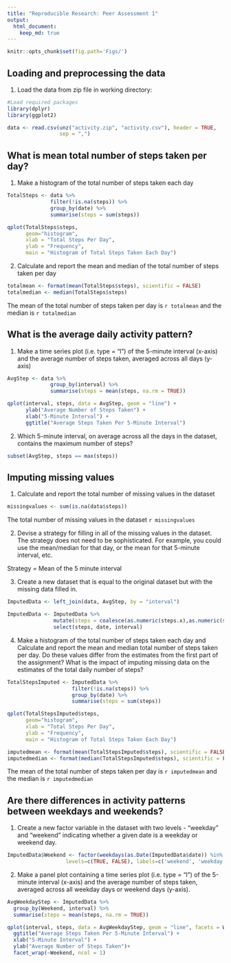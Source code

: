 ```yaml
---
title: "Reproducible Research: Peer Assessment 1"
output: 
  html_document:
    keep_md: true
---
```

```r
knitr::opts_chunk$set(fig.path='Figs/')
```


## Loading and preprocessing the data

1. Load the data from zip file in working directory:

```r
#Load required packages
library(dplyr)
library(ggplot2)
```


```r
data <- read.csv(unz("activity.zip", "activity.csv"), header = TRUE,
                 sep = ",")
```

## What is mean total number of steps taken per day?

1. Make a histogram of the total number of steps taken each day

```r
TotalSteps <- data %>%
              filter(!is.na(steps)) %>%
              group_by(date) %>%
              summarise(steps = sum(steps))

qplot(TotalSteps$steps, 
      geom="histogram", 
      xlab = "Total Steps Per Day", 
      ylab = "Frequency", 
      main = "Histogram of Total Steps Taken Each Day")
```

2. Calculate and report the mean and median of the total number of steps taken per day

```r
totalmean <- format(mean(TotalSteps$steps), scientific = FALSE)
totalmedian <- median(TotalSteps$steps)
```

The mean of the total number of steps taken per day is `r totalmean` and the median is `r totalmedian`

## What is the average daily activity pattern?
1. Make a time series plot (i.e. type = "l") of the 5-minute interval (x-axis) and the average number of steps taken, averaged across all days (y-axis)

```r
AvgStep <- data %>%
              group_by(interval) %>%
              summarise(steps = mean(steps, na.rm = TRUE))

qplot(interval, steps, data = AvgStep, geom = "line") + 
      ylab("Average Number of Steps Taken") +
      xlab("5-Minute Interval") +
      ggtitle("Average Steps Taken Per 5-Minute Interval")
```

2. Which 5-minute interval, on average across all the days in the dataset, contains the maximum number of steps?

```r
subset(AvgStep, steps == max(steps))

```

## Imputing missing values

1. Calculate and report the total number of missing values in the dataset 

```r
missingvalues <- sum(is.na(data$steps))
```

The total number of missing values in the dataset `r missingvalues`

2. Devise a strategy for filling in all of the missing values in the dataset. The strategy does not need to be sophisticated. For example, you could use the mean/median for that day, or the mean for that 5-minute interval, etc.

Strategy = Mean of the 5 minute interval

3. Create a new dataset that is equal to the original dataset but with the missing data filled in.

```r
ImputedData <- left_join(data, AvgStep, by = "interval")

ImputedData <- ImputedData %>% 
               mutate(steps = coalesce(as.numeric(steps.x),as.numeric(steps.y))) %>%
               select(steps, date, interval)
``` 

4. Make a histogram of the total number of steps taken each day and Calculate and report the mean and median total number of steps taken per day. Do these values differ from the estimates from the first part of the assignment? What is the impact of imputing missing data on the estimates of the total daily number of steps?

```r
TotalStepsImputed <- ImputedData %>%
                     filter(!is.na(steps)) %>%
                     group_by(date) %>%
                     summarise(steps = sum(steps))

qplot(TotalStepsImputed$steps, 
      geom="histogram", 
      xlab = "Total Steps Per Day", 
      ylab = "Frequency", 
      main = "Histogram of Total Steps Taken Each Day")
```


```r
imputedmean <- format(mean(TotalStepsImputed$steps), scientific = FALSE)
imputedmedian <- format(median(TotalStepsImputed$steps), scientific = FALSE)
```

The mean of the total number of steps taken per day is `r imputedmean` and the median is `r imputedmedian`

## Are there differences in activity patterns between weekdays and weekends?

1. Create a new factor variable in the dataset with two levels - "weekday" and "weekend" indicating whether a given date is a weekday or weekend day.

```r
ImputedData$Weekend <- factor(weekdays(as.Date(ImputedData$date)) %in% c("Saturday", "Sunday"), 
                   levels=c(TRUE, FALSE), labels=c('weekend', 'weekday'))
```

2. Make a panel plot containing a time series plot (i.e. type = "l") of the 5-minute interval (x-axis) and the average number of steps taken, averaged across all weekday days or weekend days (y-axis).

```r
AvgWeekdayStep <- ImputedData %>%
  group_by(Weekend, interval) %>%
  summarise(steps = mean(steps, na.rm = TRUE))

qplot(interval, steps, data = AvgWeekdayStep, geom = "line", facets = Weekend ~.) +
  ggtitle("Average Steps Taken Per 5-Minute Interval") +
  xlab("5-Minute Interval") +
  ylab("Average Number of Steps Taken")+
  facet_wrap(~Weekend, ncol = 1)
```



